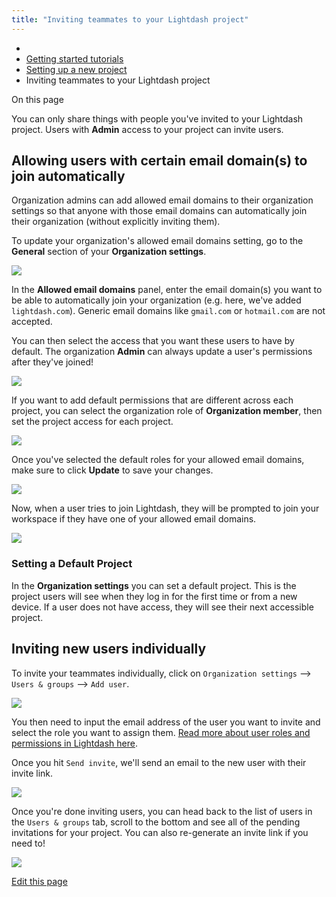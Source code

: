 ```yaml
---
title: "Inviting teammates to your Lightdash project"
---
```


* [](/)
* [Getting started tutorials](/get-started/intro)
* [Setting up a new project](/get-started/setup-lightdash/intro)
* Inviting teammates to your Lightdash project

On this page

You can only share things with people you've invited to your Lightdash project. Users with **Admin** access to your project can invite users.

## Allowing users with certain email domain(s) to join automatically[​](#allowing-users-with-certain-email-domains-to-join-automatically "Direct link to Allowing users with certain email domain(s) to join automatically")

Organization admins can add allowed email domains to their organization settings so that anyone with those email domains can automatically join their organization (without explicitly inviting them).

To update your organization's allowed email domains setting, go to the **General** section of your **Organization settings**.

![](/assets/images/access-allowed-email-domains-9f12ec91b972d74a802b5c68949c881d.jpg)

In the **Allowed email domains** panel, enter the email domain(s) you want to be able to automatically join your organization (e.g. here, we've added `lightdash.com`). Generic email domains like `gmail.com` or `hotmail.com` are not accepted.

You can then select the access that you want these users to have by default. The organization **Admin** can always update a user's permissions after they've joined!

![](/assets/images/add-allowed-email-domains-97161e69ae2d054a0c32ce59020046fb.png)

If you want to add default permissions that are different across each project, you can select the organization role of **Organization member**, then set the project access for each project.

![](/assets/images/project-access-d9f901afa8a3a1b317399f36aba89804.png)

Once you've selected the default roles for your allowed email domains, make sure to click **Update** to save your changes.

![](/assets/images/update-allowed-email-domain-projects-898f477fe45ca5f4b9a11beb1ddda132.png)

Now, when a user tries to join Lightdash, they will be prompted to join your workspace if they have one of your allowed email domains.

![](/assets/images/join-workspace-prompt-be07b9b8686986d33344b2eeec57e2f8.png)

### Setting a Default Project[​](#setting-a-default-project "Direct link to Setting a Default Project")

In the **Organization settings** you can set a default project. This is the project users will see when they log in for the first time or from a new device. If a user does not have access, they will see their next accessible project.

## Inviting new users individually[​](#inviting-new-users-individually "Direct link to Inviting new users individually")

To invite your teammates individually, click on `Organization settings` --> `Users & groups` --> `Add user`.

![](/assets/images/invite_user_action-f5983426b216feaa150dcff252bee935.png)

You then need to input the email address of the user you want to invite and select the role you want to assign them. [Read more about user roles and permissions in Lightdash here](/references/roles).

Once you hit `Send invite`, we'll send an email to the new user with their invite link.

![](/assets/images/add-user-email-1b2b0c28d51599af2ca5ec59e22d4cef.png)

Once you're done inviting users, you can head back to the list of users in the `Users & groups` tab, scroll to the bottom and see all of the pending invitations for your project. You can also re-generate an invite link if you need to!

![](/assets/images/pending-invites-b444dda09ecede27580abe850f5f5183.png)

[Edit this page](https://github.com/lightdash/lightdash/edit/main/docs/docs/get-started/setup-lightdash/invite-new-users.mdx)
